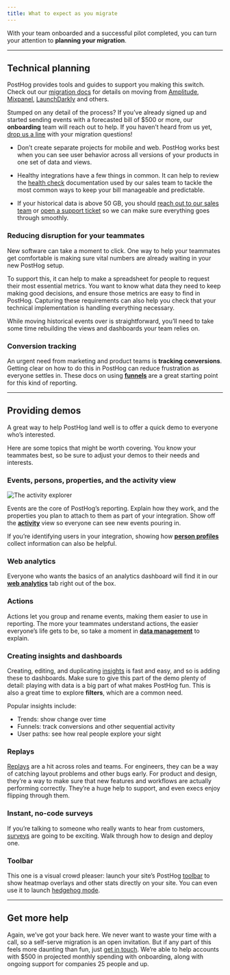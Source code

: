 ```yaml
---
title: What to expect as you migrate
---
```



With your team onboarded and a successful pilot completed, you can turn your attention to **planning your migration**.

***

## Technical planning

PostHog provides tools and guides to support you making this switch. Check out our [migration docs](/docs/migrate) for details on moving from [Amplitude](/docs/migrate/migrate-from-amplitude), [Mixpanel](/docs/migrate/mixpanel), [LaunchDarkly](/docs/migrate/launchdarkly) and others.

Stumped on any detail of the process? If you’ve already signed up and started sending events with a forecasted bill of $500 or more, our **onboarding** team will reach out to help. If you haven’t heard from us yet, [drop us a line](/talk-to-a-human) with your migration questions!

<CalloutBox icon="IconWarning" title="Avoid common setup pitfalls" type="caution">

- Don’t create separate projects for mobile and web. PostHog works best when you can see user behavior across all versions of your products in one set of data and views.

- Healthy integrations have a few things in common. It can help to review the [health check](/handbook/growth/sales/health-checks) documentation used by our sales team to tackle the most common ways to keep your bill manageable and predictable.

- If your historical data is above 50 GB, you should [reach out to our sales team](/talk-to-a-human) or [open a support ticket](/docs/support-options) so we can make sure everything goes through smoothly.

</CalloutBox>

### Reducing disruption for your teammates

New software can take a moment to click. One way to help your teammates get comfortable is making sure vital numbers are already waiting in your new PostHog setup.

To support this, it can help to make a spreadsheet for people to request their most essential metrics. You want to know what data they need to keep making good decisions, and ensure those metrics are easy to find in PostHog. Capturing these requirements can also help you check that your technical implementation is handling everything necessary.

While moving historical events over is straightforward, you’ll need to take some time rebuilding the views and dashboards your team relies on.

### Conversion tracking

An urgent need from marketing and product teams is **tracking conversions**. Getting clear on how to do this in PostHog can reduce frustration as everyone settles in. These docs on using **[funnels](/docs/product-analytics/funnels)** are a great starting point for this kind of reporting.

***

## Providing demos

A great way to help PostHog land well is to offer a quick demo to everyone who’s interested.

Here are some topics that might be worth covering. You know your teammates best, so be sure to adjust your demos to their needs and interests.

### Events, persons, properties, and the activity view

![The activity explorer](https://res.cloudinary.com/dmukukwp6/image/upload/activity_2923c81b32.png)

Events are the core of PostHog’s reporting. Explain how they work, and the properties you plan to attach to them as part of your integration. Show off the **[activity](https://app.posthog.com/project/activity/explore)** view so everyone can see new events pouring in. 

If you’re identifying users in your integration, showing how **[person profiles](https://app.posthog.com/project/persons)** collect information can also be helpful.

### Web analytics

Everyone who wants the basics of an analytics dashboard will find it in our **[web analytics](https://app.posthog.com/project/web)** tab right out of the box.

### Actions

Actions let you group and rename events, making them easier to use in reporting. The more your teammates understand actions, the easier everyone’s life gets to be, so take a moment in **[data management](https://app.posthog.com/project/data-management/actions)** to explain.

### Creating insights and dashboards

Creating, editing, and duplicating [insights](/docs/product-analytics/insights) is fast and easy, and so is adding these to dashboards. Make sure to give this part of the demo plenty of detail: playing with data is a big part of what makes PostHog fun. This is also a great time to explore **filters**, which are a common need.

Popular insights include:

- Trends: show change over time  
- Funnels: track conversions and other sequential activity  
- User paths: see how real people explore your sight

### Replays

[Replays](https://app.posthog.com/project/replay/home) are a hit across roles and teams. For engineers, they can be a way of catching layout problems and other bugs early. For product and design, they’re a way to make sure that new features and workflows are actually performing correctly. They’re a huge help to support, and even execs enjoy flipping through them.

### Instant, no-code surveys

If you’re talking to someone who really wants to hear from customers, [surveys](https://app.posthog.com/project/surveys) are going to be exciting. Walk through how to design and deploy one.

### Toolbar

This one is a visual crowd pleaser: launch your site’s PostHog [toolbar](https://app.posthog.com/project/toolbar) to show heatmap overlays and other stats directly on your site. You can even use it to launch [hedgehog mode](/blog/aruba-hackathon#hedgehog-mode--toolbar--awesomeness).

***

## Get more help

Again, we’ve got your back here. We never want to waste your time with a call, so a self-serve migration is an open invitation. But if any part of this feels more daunting than fun, just [get in touch](/talk-to-a-human). We’re able to help accounts with $500 in projected monthly spending with onboarding, along with ongoing support for companies 25 people and up.
